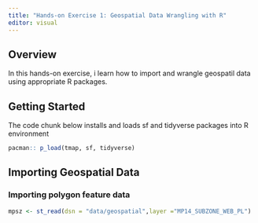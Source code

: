 ```yaml
---
title: "Hands-on Exercise 1: Geospatial Data Wrangling with R"
editor: visual
---
```


## Overview

In this hands-on exercise, i learn how to import and wrangle geospatil data using appropriate R packages.

## Getting Started

The code chunk below installs and loads sf and tidyverse packages into R environment

```r
pacman:: p_load(tmap, sf, tidyverse)
```

## Importing Geospatial Data

### Importing polygon feature data

```r
mpsz <- st_read(dsn = "data/geospatial",layer ="MP14_SUBZONE_WEB_PL")
```
